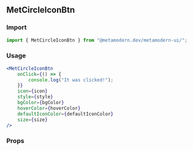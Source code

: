 <!--- MetCircleIconBtn.stories.mdx -->


<Meta title="MDX/MetCircleIconBtn" component={MetCircleIconBtn} />

## MetCircleIconBtn

### Import

```jsx
import { MetCircleIconBtn } from "@metamodern.dev/metamodern-ui/";
```

### Usage

```jsx
<MetCircleIconBtn
    onClick={() => {
        console.log("It was clicked!");
    }}
    icon={icon}
    style={style}
    bgColor={bgColor}
    hoverColor={hoverColor}
    defaultIconColor={defaultIconColor}
    size={size}
/>
```

### Props

<ArgsTable of={MetCircleIconBtn} />
